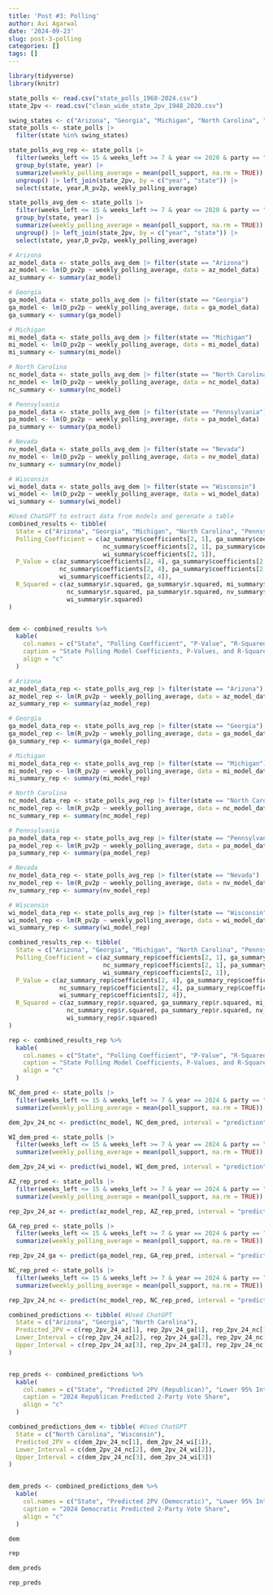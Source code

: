 ---
title: 'Post #3: Polling'
author: Avi Agarwal
date: '2024-09-23'
slug: post-3-polling
categories: []
tags: []
---

```{r , echo= FALSE, message = FALSE, warning=FALSE}
library(tidyverse)
library(knitr)
```

```{r , echo= FALSE, message = FALSE, warning=FALSE}
state_polls <- read.csv("state_polls_1968-2024.csv") 
state_2pv <- read.csv("clean_wide_state_2pv_1948_2020.csv")
```

```{r , echo= FALSE, message = FALSE, warning=FALSE}
swing_states <- c("Arizona", "Georgia", "Michigan", "North Carolina", "Pennsylvania", "Nevada", "Wisconsin")
state_polls <- state_polls |>
  filter(state %in% swing_states) 
```

```{r , echo= FALSE, message = FALSE, warning=FALSE}
state_polls_avg_rep <- state_polls |>
  filter(weeks_left <= 15 & weeks_left >= 7 & year <= 2020 & party == "REP") |>
  group_by(state, year) |>
  summarize(weekly_polling_average = mean(poll_support, na.rm = TRUE)) |>
  ungroup() |> left_join(state_2pv, by = c("year", "state")) |>
  select(state, year,R_pv2p, weekly_polling_average)
```

```{r , echo= FALSE, message = FALSE, warning=FALSE}
state_polls_avg_dem <- state_polls |>
  filter(weeks_left <= 15 & weeks_left >= 7 & year <= 2020 & party == "DEM") |>
  group_by(state, year) |>
  summarize(weekly_polling_average = mean(poll_support, na.rm = TRUE)) |>
  ungroup() |> left_join(state_2pv, by = c("year", "state")) |>
  select(state, year,D_pv2p, weekly_polling_average)
```

```{r , echo= FALSE, message = FALSE, warning=FALSE}

# Arizona
az_model_data <- state_polls_avg_dem |> filter(state == "Arizona")
az_model <- lm(D_pv2p ~ weekly_polling_average, data = az_model_data)
az_summary <- summary(az_model)

# Georgia
ga_model_data <- state_polls_avg_dem |> filter(state == "Georgia")
ga_model <- lm(D_pv2p ~ weekly_polling_average, data = ga_model_data)
ga_summary <- summary(ga_model)

# Michigan
mi_model_data <- state_polls_avg_dem |> filter(state == "Michigan")
mi_model <- lm(D_pv2p ~ weekly_polling_average, data = mi_model_data)
mi_summary <- summary(mi_model)

# North Carolina
nc_model_data <- state_polls_avg_dem |> filter(state == "North Carolina")
nc_model <- lm(D_pv2p ~ weekly_polling_average, data = nc_model_data)
nc_summary <- summary(nc_model)

# Pennsylvania
pa_model_data <- state_polls_avg_dem |> filter(state == "Pennsylvania")
pa_model <- lm(D_pv2p ~ weekly_polling_average, data = pa_model_data)
pa_summary <- summary(pa_model)

# Nevada
nv_model_data <- state_polls_avg_dem |> filter(state == "Nevada")
nv_model <- lm(D_pv2p ~ weekly_polling_average, data = nv_model_data)
nv_summary <- summary(nv_model)

# Wisconsin
wi_model_data <- state_polls_avg_dem |> filter(state == "Wisconsin")
wi_model <- lm(D_pv2p ~ weekly_polling_average, data = wi_model_data)
wi_summary <- summary(wi_model)

#Used ChatGPT to extract data from models and gerenate a table
combined_results <- tibble(
  State = c("Arizona", "Georgia", "Michigan", "North Carolina", "Pennsylvania", "Nevada", "Wisconsin"),
  Polling_Coefficient = c(az_summary$coefficients[2, 1], ga_summary$coefficients[2, 1], mi_summary$coefficients[2, 1],
                          nc_summary$coefficients[2, 1], pa_summary$coefficients[2, 1], nv_summary$coefficients[2, 1],
                          wi_summary$coefficients[2, 1]),
  P_Value = c(az_summary$coefficients[2, 4], ga_summary$coefficients[2, 4], mi_summary$coefficients[2, 4],
              nc_summary$coefficients[2, 4], pa_summary$coefficients[2, 4], nv_summary$coefficients[2, 4],
              wi_summary$coefficients[2, 4]),
  R_Squared = c(az_summary$r.squared, ga_summary$r.squared, mi_summary$r.squared,
                nc_summary$r.squared, pa_summary$r.squared, nv_summary$r.squared,
                wi_summary$r.squared)
)


dem <- combined_results %>%
  kable(
    col.names = c("State", "Polling Coefficient", "P-Value", "R-Squared"),
    caption = "State Polling Model Coefficients, P-Values, and R-Squared",
    align = "c"
  )
```

```{r , echo= FALSE, message = FALSE, warning=FALSE}

# Arizona
az_model_data_rep <- state_polls_avg_rep |> filter(state == "Arizona")
az_model_rep <- lm(R_pv2p ~ weekly_polling_average, data = az_model_data_rep)
az_summary_rep <- summary(az_model_rep)

# Georgia
ga_model_data_rep <- state_polls_avg_rep |> filter(state == "Georgia")
ga_model_rep <- lm(R_pv2p ~ weekly_polling_average, data = ga_model_data_rep)
ga_summary_rep <- summary(ga_model_rep)

# Michigan
mi_model_data_rep <- state_polls_avg_rep |> filter(state == "Michigan")
mi_model_rep <- lm(R_pv2p ~ weekly_polling_average, data = mi_model_data_rep)
mi_summary_rep <- summary(mi_model_rep)

# North Carolina
nc_model_data_rep <- state_polls_avg_rep |> filter(state == "North Carolina")
nc_model_rep <- lm(R_pv2p ~ weekly_polling_average, data = nc_model_data_rep)
nc_summary_rep <- summary(nc_model_rep)

# Pennsylvania
pa_model_data_rep <- state_polls_avg_rep |> filter(state == "Pennsylvania")
pa_model_rep <- lm(R_pv2p ~ weekly_polling_average, data = pa_model_data_rep)
pa_summary_rep <- summary(pa_model_rep)

# Nevada
nv_model_data_rep <- state_polls_avg_rep |> filter(state == "Nevada")
nv_model_rep <- lm(R_pv2p ~ weekly_polling_average, data = nv_model_data_rep)
nv_summary_rep <- summary(nv_model_rep)

# Wisconsin
wi_model_data_rep <- state_polls_avg_rep |> filter(state == "Wisconsin")
wi_model_rep <- lm(R_pv2p ~ weekly_polling_average, data = wi_model_data_rep)
wi_summary_rep <- summary(wi_model_rep)

combined_results_rep <- tibble(
  State = c("Arizona", "Georgia", "Michigan", "North Carolina", "Pennsylvania", "Nevada", "Wisconsin"),
  Polling_Coefficient = c(az_summary_rep$coefficients[2, 1], ga_summary_rep$coefficients[2, 1], mi_summary_rep$coefficients[2, 1],
                          nc_summary_rep$coefficients[2, 1], pa_summary_rep$coefficients[2, 1], nv_summary_rep$coefficients[2, 1],
                          wi_summary_rep$coefficients[2, 1]),
  P_Value = c(az_summary_rep$coefficients[2, 4], ga_summary_rep$coefficients[2, 4], mi_summary_rep$coefficients[2, 4],
              nc_summary_rep$coefficients[2, 4], pa_summary_rep$coefficients[2, 4], nv_summary_rep$coefficients[2, 4],
              wi_summary_rep$coefficients[2, 4]),
  R_Squared = c(az_summary_rep$r.squared, ga_summary_rep$r.squared, mi_summary_rep$r.squared,
                nc_summary_rep$r.squared, pa_summary_rep$r.squared, nv_summary_rep$r.squared,
                wi_summary_rep$r.squared)
)

rep <- combined_results_rep %>%
  kable(
    col.names = c("State", "Polling Coefficient", "P-Value", "R-Squared"),
    caption = "State Polling Model Coefficients, P-Values, and R-Squared for Republican Candidates",
    align = "c"
  )
```


```{r , echo= FALSE, message = FALSE, warning=FALSE}
NC_dem_pred <- state_polls |>
  filter(weeks_left <= 15 & weeks_left >= 7 & year == 2024 & party == "DEM") |>
  summarize(weekly_polling_average = mean(poll_support, na.rm = TRUE))

dem_2pv_24_nc <- predict(nc_model, NC_dem_pred, interval = "prediction")

WI_dem_pred <- state_polls |>
  filter(weeks_left <= 15 & weeks_left >= 7 & year == 2024 & party == "DEM") |>
  summarize(weekly_polling_average = mean(poll_support, na.rm = TRUE))

dem_2pv_24_wi <- predict(wi_model, WI_dem_pred, interval = "prediction")
```

```{r , echo= FALSE, message = FALSE, warning=FALSE}
AZ_rep_pred <- state_polls |>
  filter(weeks_left <= 15 & weeks_left >= 7 & year == 2024 & party == "REP") |>
  summarize(weekly_polling_average = mean(poll_support, na.rm = TRUE))

rep_2pv_24_az <- predict(az_model_rep, AZ_rep_pred, interval = "prediction")

GA_rep_pred <- state_polls |>
  filter(weeks_left <= 15 & weeks_left >= 7 & year == 2024 & party == "REP") |>
  summarize(weekly_polling_average = mean(poll_support, na.rm = TRUE))

rep_2pv_24_ga <- predict(ga_model_rep, GA_rep_pred, interval = "prediction")

NC_rep_pred <- state_polls |>
  filter(weeks_left <= 15 & weeks_left >= 7 & year == 2024 & party == "REP") |>
  summarize(weekly_polling_average = mean(poll_support, na.rm = TRUE))

rep_2pv_24_nc <- predict(nc_model_rep, NC_rep_pred, interval = "prediction")
```

```{r , echo= FALSE, message = FALSE, warning=FALSE}
combined_predictions <- tibble( #Used ChatGPT
  State = c("Arizona", "Georgia", "North Carolina"),
  Predicted_2PV = c(rep_2pv_24_az[1], rep_2pv_24_ga[1], rep_2pv_24_nc[1]),
  Lower_Interval = c(rep_2pv_24_az[2], rep_2pv_24_ga[2], rep_2pv_24_nc[2]),
  Upper_Interval = c(rep_2pv_24_az[3], rep_2pv_24_ga[3], rep_2pv_24_nc[3])
)


rep_preds <- combined_predictions %>%
  kable(
    col.names = c("State", "Predicted 2PV (Republican)", "Lower 95% Interval", "Upper 95% Interval"),
    caption = "2024 Republican Predicted 2-Party Vote Share",
    align = "c"
  )
```

```{r , echo= FALSE, message = FALSE, warning=FALSE}
combined_predictions_dem <- tibble( #Used ChatGPT
  State = c("North Carolina", "Wisconsin"),
  Predicted_2PV = c(dem_2pv_24_nc[1], dem_2pv_24_wi[1]),
  Lower_Interval = c(dem_2pv_24_nc[2], dem_2pv_24_wi[2]),
  Upper_Interval = c(dem_2pv_24_nc[3], dem_2pv_24_wi[3])
)


dem_preds <- combined_predictions_dem %>%
  kable(
    col.names = c("State", "Predicted 2PV (Democratic)", "Lower 95% Interval", "Upper 95% Interval"),
    caption = "2024 Democratic Predicted 2-Party Vote Share",
    align = "c"
  )
```


```{r , echo= FALSE, message = FALSE, warning=FALSE}
dem
```

```{r , echo= FALSE, message = FALSE, warning=FALSE}
rep
```

```{r , echo= FALSE, message = FALSE, warning=FALSE}
dem_preds
```

```{r , echo= FALSE, message = FALSE, warning=FALSE}
rep_preds
```

